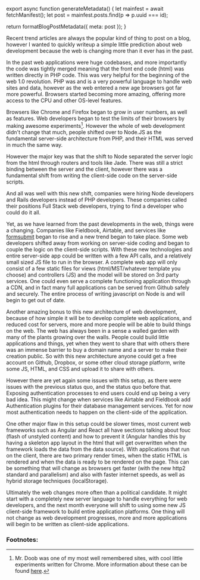 

export async function generateMetadata() {
  let mainfest = await fetchManifest();
  let post = mainfest.posts.find(p => p.uuid === id);

  return formatBlogPostMetadata({ meta: post });
}

<BlogPage id={id}>


Recent trend articles are always the popular kind of thing to post on a blog,
however I wanted to quickly writeup a simple little prediction about web
development because the web is changing more than it ever has in the past.

In the past web applications were huge codebases, and more importantly the code
was tightly merged meaning that the front end code (html) was written directly
in PHP code. This was very helpful for the beginning of the web 1.0 revolution.
PHP was and is a very powerful language to handle web sites and data, however as
the web entered a new age browsers got far more powerful. Browsers started
becoming more amazing, offering more access to the CPU and other OS-level
features.

Browsers like Chrome and Firefox began to grow in user numbers, as well as
features. Web developers began to test the limits of their browsers by making
awesome experiments[^1]. However the whole of web development didn't change that
much, people shifted over to Node.JS as the fundamental server-side architecture
from PHP, and their HTML was served in much the same way.

However the major key was that the shift to Node separated the server logic from
the html through routers and tools like Jade. There was still a strict binding
between the server and the client, however there was a fundamental shift from
writing the client-side code on the server-side scripts.

And all was well with this new shift, companies were hiring Node developers and
Rails developers instead of PHP developers. These companies called their
positions Full Stack web developers, trying to find a developer who could do it
all.

Yet, as we have learned from the past developments in the web, things were a
changing. Companies like Fieldbook, Airtable, and services like
[formsubmit](https://www.producthunt.com/tech/formsubmit) began to rise and a
new trend began to take place. Some web developers shifted away from working on
server-side coding and began to couple the logic on the client-side scripts.
With these new technologies and entire server-side app could be written with a
few API calls, and a relatively small sized JS file to run in the browser. A
complete web app will only consist of a few static files for views
(html/MST/whatever template you choose) and controllers (JS) and the model will
be stored on 3rd party services. One could even serve a complete functioning
application through a CDN, and in fact many full applications can be served from
Github safely and securely. The entire process of writing javascript on Node is
and will begin to get out of date.

Another amazing bonus to this new architecture of web development, because of
how simple it will be to develop complete web applications, and reduced cost for
servers, more and more people will be able to build things on the web. The web
has always been in a sense a walled garden with many of the plants growing over
the walls. People could build little applications and things, yet when they went
to share that with others there was an immense barrier to buy a domain name and
a server to make their creation public. So with this new architecture anyone
could get a free account on Github, Dropbox, or some other cloud storage
platform, write some JS, HTML, and CSS and upload it to share with others.

However there are yet again some issues with this setup, as there were issues
with the previous status quo, and the status quo before that. Exposing
authentication processes to end users could end up being a very bad idea. This
might change when services like Airtable and Fieldbook add Authentication
plugins for their database management services. Yet for now most authentication
needs to happen on the client-side of the application.

One other major flaw in this setup could be slower times, most current web
frameworks such as Angular and React all have sections talking about fouc (flash
of unstyled content) and how to prevent it (Angular handles this by having a
skeleton app layout in the html that will get overwritten when the framework
loads the data from the data source). With applications that run on the client,
there are two primary render times, when the static HTML is rendered and when
the data is ready to be rendered on the page. This can be something that will
change as browsers get faster (with the new http2 standard and parallelism) and
also with faster internet speeds, as well as hybrid storage techniques
(localStorage).

Ultimately the web changes more often than a political candidate. It might start
with a completely new server language to handle everything for web developers,
and the next month everyone will shift to using some new JS client-side
framework to build entire application platforms. One thing will not change as
web development progresses, more and more applications will begin to be written
as client-side applications.

### Footnotes:

[^1]: Mr. Doob was one of my most well remembered sites, with cool little
experiments written for Chrome. More information about these can be found
<a href="http://mrdoob.com/">here</a>.


</BlogPage>